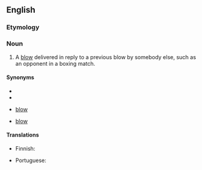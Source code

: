 ==English==

===Etymology===
{{prefix|counter|blow|lang=en}}

===Noun===
{{en-noun}}

# A [[blow]] delivered in reply to a previous blow by somebody else, such as an opponent in a boxing match.

====Synonyms====
* {{l|en|afterstroke}}
* {{l|en|counterpunch}}
* {{l|en|return}} [[blow]]
* {{l|en|retaliatory}} [[blow]]

====Translations====
{{trans-top|blow delivered in reply to another}}
* Finnish: {{t|fi|vastaisku}}
{{trans-mid}}
* Portuguese: {{t|pt|contragolpe|m}}
{{trans-bottom}}